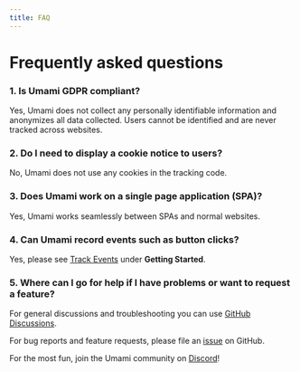 ```yaml
---
title: FAQ
---
```


# Frequently asked questions

### 1. Is Umami GDPR compliant?

Yes, Umami does not collect any personally identifiable information and anonymizes all data collected. Users cannot be identified
and are never tracked across websites.

### 2. Do I need to display a cookie notice to users?

No, Umami does not use any cookies in the tracking code.

### 3. Does Umami work on a single page application (SPA)?

Yes, Umami works seamlessly between SPAs and normal websites.

### 4. Can Umami record events such as button clicks?

Yes, please see [Track Events](/docs/track-events) under **Getting Started**.

### 5. Where can I go for help if I have problems or want to request a feature?

For general discussions and troubleshooting you can use [GitHub Discussions](https://github.com/umami-software/umami/discussions).

For bug reports and feature requests, please file an [issue](https://github.com/umami-software/umami/issues) on GitHub.

For the most fun, join the Umami community on [Discord](https://discord.gg/4dz4zcXYrQ)!
